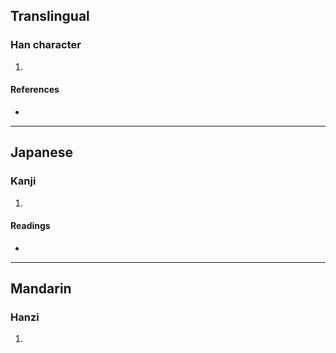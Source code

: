 {{character info/new}}
==Translingual==

===Han character===
{{Han char|rn=85|rad=水|as=12|sn=15|four=38147|canj=EHOE|ids=⿰氵復}}

# {{defn|Han|sort=水12}}

====References====
* {{Han ref|kx=0652.090|dkj=18337|dj=1062.110|hdz=31745.030|uh=6F93|ud=28563|bh=E651|bd=58961}}

----

==Japanese==

===Kanji===
{{ja-kanji|grade=|rs=水12}}

# {{defn|lang=ja|sort=水12}}

====Readings====
* {{ja-readings|on=[[ふく]] (fuku), [[ぶく]] (buku)|kun=}}

----

==Mandarin==

===Hanzi===
{{cmn-hanzi|pin=[[fú]] ([[fu2]]), [[miǎn]] ([[mian3]]), [[shéng]] ([[sheng2]])|wg=fu<sup>2</sup>, mien<sup>3</sup>, sheng<sup>2</sup>}}

# {{defn|lang=cmn|sort=水12}}